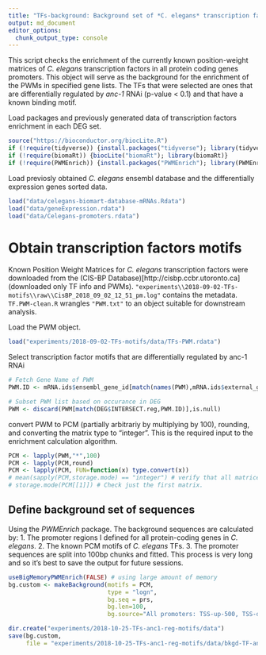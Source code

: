 ---
title: "TFs-background: Background set of *C. elegans* transcription factors binding motifs representation in protein coding genes promoters"
output: md_document
editor_options: 
  chunk_output_type: console
---

This script checks the enrichment of the currently known position-weight matrices of *C. elegans* transcription factors in all protein coding genes promoters. This object will serve as the background for the enrichment of the PWMs in specified gene lists. The TFs that were selected are ones that are differentially regulated by *anc-1* RNAi (p-value < 0.1) and that have a known binding motif.


Load packages and previously generated data of transcription factors enrichment in each DEG set.
```{r}
source("https://bioconductor.org/biocLite.R")
if (!require(tidyverse)) {install.packages("tidyverse"); library(tidyverse)}
if (!require(biomaRt)) {biocLite("biomaRt"); library(biomaRt)} 
if (!require(PWMEnrich)) {install.packages("PWMEnrich"); library(PWMEnrich)}
```


Load previosly obtained *C. elegans* ensembl database and the differentially expression genes sorted data.
```{r}
load("data/celegans-biomart-database-mRNAs.Rdata")
load("data/geneExpression.rdata")
load("data/Celegans-promoters.rdata")
```


# Obtain transcription factors motifs
Known Position Weight Matrices for *C. elegans* transcription factors were downloaded from the (CIS-BP Database)[http://cisbp.ccbr.utoronto.ca] (downloaded only TF info and PWMs). `"experiments\\2018-09-02-TFs-motifs\\raw\\CisBP_2018_09_02_12_51_pm.log"` contains the metadata. `TF.PWM-clean.R` wrangles `"PWM.txt"` to an object suitable for downstream analysis.


Load the PWM object.
```{r}
load("experiments/2018-09-02-TFs-motifs/data/TFs-PWM.rdata")
```

Select transcription factor motifs that are differentially regulated by anc-1 RNAi
```{r}
# Fetch Gene Name of PWM
PWM.ID <- mRNA.ids$ensembl_gene_id[match(names(PWM),mRNA.ids$external_gene_name)]

# Subset PWM list based on occurance in DEG
PWM <- discard(PWM[match(DEG$INTERSECT.reg,PWM.ID)],is.null)
```

convert PWM to PCM (partially arbitrariy by multiplying by 100), rounding, and converting the matrix type to "integer". This is the required input to the enrichment calculation algorithm.
```{r}
PCM <- lapply(PWM,"*",100)
PCM <- lapply(PCM,round)
PCM <- lapply(PCM, FUN=function(x) type.convert(x))
# mean(sapply(PCM,storage.mode) == "integer") # verify that all matrices are stored as an "integer" (=1)
# storage.mode(PCM[[1]]) # Check just the first matrix.
```

## Define background set of sequences
Using the *PWMEnrich* package. 
The background sequences are calculated by:
1. The promoter regions I defined for all protein-coding genes in *C. elegans*.
2. The known PCM motifs of *C. elegans* TFs.
3. The promoter sequences are split into 100bp chunks and fitted.
This process is very long and so it's best to save the output for future sessions.
```{r}
useBigMemoryPWMEnrich(FALSE) # using large amount of memory
bg.custom <- makeBackground(motifs = PCM,
                            type = "logn",
                            bg.seq = prs,
                            bg.len=100,
                            bg.source="All promoters: TSS-up-500, TSS-dn-100, split into 100bp chunks")

dir.create("experiments/2018-10-25-TFs-anc1-reg-motifs/data")
save(bg.custom,
     file = "experiments/2018-10-25-TFs-anc1-reg-motifs/data/bkgd-TF-anc1-reg.rdata")
```
